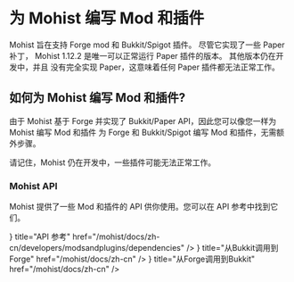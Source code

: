 
# 为 Mohist 编写 Mod 和插件

Mohist 旨在支持 Forge mod 和 Bukkit/Spigot 插件。
尽管它实现了一些 Paper 补丁， Mohist 1.12.2 是唯一可以正常运行 Paper 插件的版本。
其他版本仍在开发中，并且 没有完全实现 Paper，这意味着任何 Paper 插件都无法正常工作。

## 如何为 Mohist 编写 Mod 和插件?

由于 Mohist 基于 Forge 并实现了 Bukkit/Paper API，因此您可以像您一样为 Mohist 编写 Mod 和插件 为 Forge 和 Bukkit/Spigot 编写 Mod 和插件，无需额外步骤。

<Callout>请记住，Mohist 仍在开发中，一些插件可能无法正常工作。</Callout>

### Mohist API

Mohist 提供了一些 Mod 和插件的 API 供你使用。您可以在 API 参考中找到它们。

<Cards>
    <Card
        icon={<HiDesktopComputer className={`mt-0.5 h-5 w-5`} />}
        title="API 参考"
        href="/mohist/docs/zh-cn/developers/modsandplugins/dependencies"
    />
    <Card
        icon={<HiCode className={`mt-0.5 h-5 w-5`} />}
        title="从Bukkit调用到Forge"
        href="/mohist/docs/zh-cn"
    />
    <Card
        icon={<HiCode className={`mt-0.5 h-5 w-5`} />}
        title="从Forge调用到Bukkit"
        href="/mohist/docs/zh-cn"
    />
</Cards>
